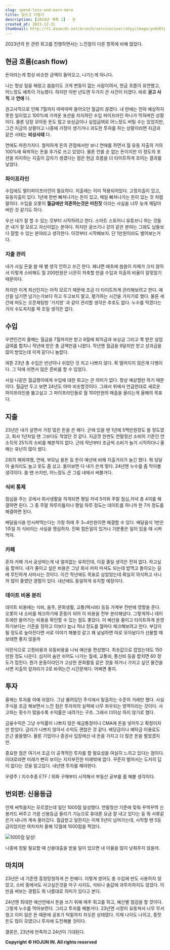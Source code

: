 ```yaml
---
slug: spend-less-and-earn-more
title: 덜쓰고 더벌기
description: [2024년 계획 2] - 돈
created_at: 2023-12-31
thumbnail: http://t1.daumcdn.net/brunch/service/user/aVyy/image/yn6VEtpt54_iAqJ-DZzAxjRQqxw.jpeg
---
```


2023년의 돈 관련 회고를 진행하면서는 느낀점이 다른 항목에 비해 많았다.

## **현금 흐름(cash flow)**

돈이라는게 항상 비슷한 금액이 들어오고, 나가는게 아니다.

나는 항상 일을 해왔고 씀씀이도 크게 변동이 없는 사람이여서, 현금 흐름이 유연했고, 어느정도 예측이 가능했다. 하지만 이번 년도엔 두가지
큰 사건이 터졌다. 바로 **권고 사직** 과 **연애** 다.

권고사직으로 인해 7월까지 따박따박 들어오던 월급이 끊겼다. 내 딴에는 전혀 예상하지 못한 일이었고 100%에 가까운 포션을 차지하던 수입
파이프라인 하나가 막혀버린 상황이다. 물론 당장 모아둔 돈도 많고 보상금이나 실업급여로 어느정도 버틸 수는 있었지만, 그건 지금의 상황이고
나중에 가정이 생기거나 과도한 투자를 하는 상황이라면 지금과 같은 사태는 **비상사태** 다.

연애도 마찬가지다. 철저하게 돈의 관점에서만 보니 연애를 하면서 월 유동 지출의 거의 100%에 육박하는 돈을 추가로 쓰고 있었다. 물론
안쓸 순 없는 돈이지만 이 정도의 포션을 차지하는 지출이 갑자기 생겼다는 점은 현금 흐름을 더 타이트하게 조이는 결과를 낳았다.

### **파이프라인**

수입에도 멀티파이프라인이 필요하다. 지출에는 이미 적용되어있다. 고정지출이 있고, 유동지출이 있다. 1년에 한번 빠져나가는 돈이 있고, 매일
빠져나가는 돈이 있는 것 처럼 말이다. 수입을 오롯이 **월급에만 의존하는것은 미친짓** 이라는 사실을 너무 늦게 깨달아버린 것 같기도
하다.

우선 내가 잘 할 수 있는 것부터 시작하려고 한다. 스마트 스토어니 유튜브니 하는 것들은 내가 잘 모르고 자신이없는 분야다. 하지만 글쓰기나
강의 같은 분야는 그래도 남들보다 잘할 수 있는 분야라고 생각한다. 이것부터 시작해보자. 단 1만원이라도 벌어보는거다.

### **지출 관리**

내가 사실 돈을 쓸 때 별 생각 안하고 쓰긴 한다. 왜냐면 애초에 씀씀이 자체가 크지 않아서 이렇게 소비해도 월 200만원은 너끈히 저축할
만큼 수입과 지출의 비율이 알맞았기 때문이다.

하지만 이게 최선인지는 아직 모르기 때문에 조금 더 타이트하게 관리해보려고 한다. 예산을 넘기면 넘기는가보다 하고 두고보지 말고, 평가하는
시간을 가지기로 했다. 물론 세간에 떠도는 오픈채팅방 '거지방' 과 같이 관리할 생각은 추호도 없다. 누수를 막겠다는거지 수도꼭지를 꽉 조일
생각은 없다.

## **수입**

우연인건지 올해는 월급을 7월까지만 받고 8월에 퇴직금과 보상금 그리고 쭉 받은 실업급여를 합치니 작년에 받은 총 금액만큼 나왔다. 작년엔
월급을 9달치만 받고 성과금을 많이 받았는데 이게 같다니 놀랍다.

여튼 23년 총 수입은 반년이나 쉬었던 것 치고 나쁘지 않다. 확 떨어지지 않은게 다행이다. 그 덕에 쉬면서 많은 준비를 할 수 있었다.

사실 나같은 월급쟁이에게 수입에 대한 회고는 큰 의미가 없다. 항상 예상할만 하기 때문이다. 월급만 두고 보면 24년도 아마 비슷할것이다.
그래서 위에서 언급한대로 새로운 파이프라인을 뚫고싶고 그 파이프라인들로 월 100만원의 매출을 올리는게 올해의 목표다.

## **지출**

23년은 내가 살면서 가장 많은 돈을 쓴 해다. 군에 있을 땐 1년에 5백만원정도 쓸 정도였고, 회사 1년차일 땐 그보다도 적었던 것 같다.
지금껏 한번도 연말정산 소비의 기준인 연소득의 25%의 소비를 해본적이 없다. 근데 작년부터 조금씩 소비가 늘기 시작하더니 올해는 유난히
많이 썼다.

2회의 해외여행, 연애, 부모님 용돈 등 돈이 예년에 비해 지출거리가 늘긴 했다. 뭐 덩달아 술자리도 늘고 옷도 좀 샀고. 돌아보면 다 내가
쓴게 맞다. 24년엔 누수를 좀 막아볼 생각이다. 쓸 땐 쓰지만, 어느정도 큰 그림 내에서 써볼거다.

### **식비 통제**

점심을 주는 곳에서 회사생활을 하게되면 평일 저녁 5끼와 주말 점심,저녁 총 4끼를 해결하면 된다. 그 중 주말 하루이틀이나 평일 하루
정도는 데이트를 하니까 한 7끼 정도를 해결하면 된다.

배달음식을 안시켜먹는다는 가정 하에 주 3~4만원이면 해결할 수 있다. 배달음식 1번은 1주일 치 식비라는 사실을 명심하자. 진짜 힘든일이
있거나 기분좋은 일이 있을 때 시켜먹자.

### **카페**

혼자 카페 가서 궁상떠는게 내 얼마없는 유희인데, 이걸 줄일 생각은 전혀 없다. 하고싶음 할꺼다. 내가 줄이고 싶은 비용은 그냥 회사 커피
마셔도 되는데 밥먹고 돌아오는 길에 루틴하게 사마시는 것이다. 이건 작년에도 목표로 삼았었는데 확실히 의식하고 사니까 많이 줄였던 경험이
있다. 내년에도 동일하게 유지할 예정이다.

### **데이트 비용 분리**

데이트 비용에는 식비, 음주, 문화생활, 교통(택시비) 등등 가계부 전반에 영향을 준다. 오롯이 내 소비를 체크하기에 혼동이 되어 이 비용을
전부 분리해냈다. 그렇게하니 데이트에만 들어가는 비용을 확인할 수 있는 점도 좋았다. 이 예산을 줄이고 타이트하게 운영하기보다는 기준을
정하고 이보다 높냐 적냐 정도를 월마다 체크해보려고 한다. 부담이 될 정도로 높아진다면 서로 이야기 해볼것 같고 꽤 널널하면 따로 모아놨다가
선물할 때 보태면 좋지 않을까

이런식으로 고정비용과 유동비용을 나눠 예산을 편성했다. 최솟값으로 잡았는데도 150만원 정도 나온다. 심지어 숨만 쉬어도 나가는 월세,
교통비, 통신비 등을 합치면 60 정도가 잡힌다. 뭔가 운동이라던가 고상한 문화활동 같은 것을 하거나 가지고 싶던 물건을 사면 지출의
앞자리가 2로 바뀌는건 시간문제다. 어쩌면 좋지.

## **투자**

올해는 투자를 아예 쉬었다. 그냥 물려있던 주식에서 탈출하는 수준의 거래만 했다. 사실 주식을 조금 해보면서 느낀 점은 투자자의 실력에 너무
좌우되는 영역이라는 것이다. 사고파는 횟수가 많을수록 수익률은 내려가는 구조. 그래서 더이상 하지 않기로 했다.

금융수익은 그냥 수익률이 나쁘지 않은 예금통장이나 CMA에 돈을 넣어두고 확정이자만 받았다. 금리가 나쁘지 않아서 수익도 괜찮은 것 같다.
배당금이나 예탁금 이용료도 은근 쏠쏠했다. 물론 기업이나 증권사 입장에선 내 돈을 가지고 더 많은 돈을 벌었겠지만.

중요한 점은 여기서 조금 더 공격적인 투자를 할 필요성을 여실히 느끼고 있다는 점이다. 이대로라면 미래가 뻔히 보이는 지지부진한 미래밖에
없다. 꾸준히 벌어서는 도저히 답이 없다는 것을 알고있다. 내년엔 투자를 해야한다.

우량주 / 지수추종 ETF / 외화 구매부터 시작해서 부동산 공부를 좀 해볼 생각이다.

## **번외편: 신용등급**

언제 써먹을지는 모르겠는데 일단 1000점 달성했다. 연말정산 기준에 맞춰 꾸역꾸역 신용카드 써주고 가끔 신용등급 올리기 기능으로 휴대폰
요금 잘 내고 있다는 둥 뭐 서류같은거 내니까 계속 올라갔다. 월급받고 일한지는 이제 5년이 넘어가는데, 시작할 땐 5등급이었지만 여차저차
올해 12월에 1000점을 찍었다.

![](http://t1.daumcdn.net/brunch/service/user/aVyy/image/09Pt3KVHc5L9aodjgiuglQywue4.jpg)1000점
달성!

나중에 정말 필요할 때 신용대출을 받을 일이 있으면 내 이율을 많이 낮춰주지 않을까.

## **마치며**

23년은 내 기준엔 흥청망청하게 쓴 한해다. 이렇게 썼어도 총 수입에 반도 사용하지 않았고, 소비 중에서도 사고싶은것을 마구 사지도, 식비나
술값에 과투자하지도 않았다. 이만큼 써보는 경험도 뭐 나름대로 의미가 있다고 본다.

24년엔 최대한 예산안에서 돈을 쓰기 위해 매주 회고를 하고, 예산별 점검을 할 것이다. 그렇게 누수를 막아보련다. 그리고 투자를 해볼거다.
23년엔 시장이 요동쳐서 너무 무서웠고 이미 잃은 돈 때문에 공포가 턱밑까지 차오른 상태였다. 이제 나이도 나이고, 종잣돈도 많이 모였으니
투자에 도전해볼 것이다.

결론은, 23년에 만족하고 24년이 기대된다.

**Copyright © HOJUN IN. All rights reserved**
